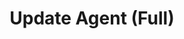 ---
title: Update Agent (Full)
openapi: put /test_framework/v1/aiagents/{id}/
slug: update-agent-full
---